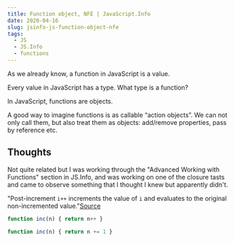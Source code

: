 ```yaml
---
title: Function object, NFE | JavaScript.Info  
date: 2020-04-16
slug: jsinfo-js-function-object-nfe
tags:
  - JS
  - JS.Info
  - functions
--- 
```


As we already know, a function in JavaScript is a value.

Every value in JavaScript has a type. What type is a function?

In JavaScript, functions are objects.

A good way to imagine functions is as callable “action objects”. We can not only call them, but also treat them as objects: add/remove properties, pass by reference etc.




## Thoughts
Not quite related but I was working through the "Advanced Working with Functions" section in JS.Info, and was working on one of the closure tasts and came to observe something that I thought I knew but apparently didn't. 


"Post-increment `i++` increments the value of `i` and evaluates to the original non-incremented value."[Source](https://stackoverflow.com/questions/484462/difference-between-pre-increment-and-post-increment-in-a-loop)


```js 
function inc(n) { return n++ } 

function inc(n) { return n += 1 } 
``` 